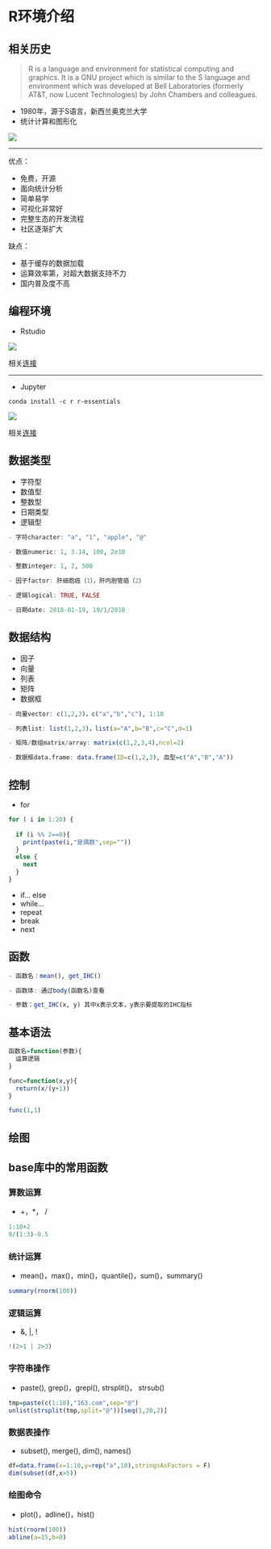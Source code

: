 # R环境介绍 {#intro}

## 相关历史

> R is a language and environment for statistical computing and graphics. It is a GNU project which is similar to the S language and environment which was developed at Bell Laboratories (formerly AT&T, now Lucent Technologies) by John Chambers and colleagues.

- 1980年，源于S语言，新西兰奥克兰大学
- 统计计算和图形化

![](figures/poll.jpg)

***

优点：

- 免费，开源
- 面向统计分析
- 简单易学
- 可视化非常好
- 完整生态的开发流程
- 社区逐渐扩大


缺点：

- 基于缓存的数据加载
- 运算效率第，对超大数据支持不力
- 国内普及度不高


## 编程环境

- Rstudio

![](figures/rstudio.jpg)

相关[连接](https://www.rstudio.com/products/RStudio/)

***

- Jupyter

```
conda install -c r r-essentials
```

![](figures/jupyter.png)

相关[连接](https://www.anaconda.com/developer-blog/jupyter-and-conda-r/)


## 数据类型

- 字符型
- 数值型
- 整数型
- 日期类型
- 逻辑型


```r
- 字符character: "a", "1", "apple", "@"
```

```r
- 数值numeric: 1, 3.14, 100, 2e10
```

 
```r
- 整数integer: 1, 2, 500
```


```r
- 因子factor: 肝细胞癌（1），肝内胆管癌（2）
```
 
```r
- 逻辑logical: TRUE, FALSE
```

```r
- 日期date: 2018-01-19, 19/1/2018
```

## 数据结构

- 因子
- 向量
- 列表
- 矩阵
- 数据框


```r
- 向量vector: c(1,2,3)，c("a","b","c"), 1:10
```

```r
- 列表list: list(1,2,3)，list(a="A",b="B",c="C",d=1)
```

```r
- 矩阵/数组matrix/array: matrix(c(1,2,3,4),ncol=2)
```

```r
- 数据框data.frame: data.frame(ID=c(1,2,3), 血型=c("A","B","A"))
```


## 控制

- for


```r
for ( i in 1:20) {
  
  if (i %% 2==0){
    print(paste(i,"是偶数",sep=""))
  }
  else {
    next
  }
}
```


- if... else
- while...
- repeat
- break
- next


## 函数


```r
- 函数名：mean(), get_IHC()
```

```r
- 函数体: 通过body(函数名)查看
```

```r
- 参数：get_IHC(x, y) 其中x表示文本，y表示要提取的IHC指标
```

## 基本语法

```r
函数名=function(参数){
  运算逻辑
}

```


```r
func=function(x,y){
  return(x/(y+1))
}

func(1,1)
```



## 绘图

## base库中的常用函数

### 算数运算

- +，*， /

```r
1:10+2
9/(1:3)-0.5
```

### 统计运算

- mean()，max()，min()，quantile()，sum()，summary()

```r
summary(rnorm(100))
```

### 逻辑运算

- &, |, !

```r
!(2>1 | 2>3)
```

### 字符串操作

- paste(), grep()，grepl(), strsplit()， strsub()
```r
tmp=paste(c(1:10),"163.com",sep="@")
unlist(strsplit(tmp,split="@"))[seq(1,20,2)]
```

### 数据表操作
- subset(), merge(), dim(), names()

```r
df=data.frame(x=1:10,y=rep("a",10),stringsAsFactors = F)
dim(subset(df,x>5))
```
### 绘图命令

- plot()，adline()，hist()
```r
hist(rnorm(100))
abline(a=15,b=0)
```

